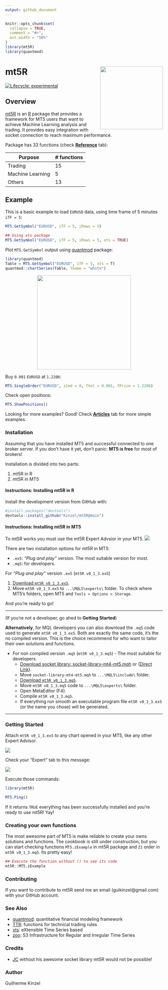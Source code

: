 ```yaml
---
output: github_document
---
```


<!-- README.md is generated from README.Rmd. Please edit that file -->

```r
knitr::opts_chunk$set(
  collapse = TRUE,
  comment = "#>",
  out.width = "50%"
)
library(mt5R)
library(quantmod)
```

# mt5R <img src='man/figures/logo.png' align="right" height="200" />

<!-- badges: start -->
[![Lifecycle: experimental](https://img.shields.io/badge/lifecycle-experimental-orange.svg)](https://www.tidyverse.org/lifecycle/#experimental)
<!-- badges: end -->

## Overview

[mt5R](https://kinzel.github.io/mt5R/) is an [R](https://www.r-project.org) package that provides a framework for MT5 users that want to achieve Machine Learning analysis and trading. It provides easy integration with socket connection to reach maximum performance.

Package has 33 functions (check [**Reference**](https://kinzel.github.io/mt5R/reference/index.html) tab):

Purpose | # functions
------------- | -------------
Trading          | 15
Machine Learning | 5
Others           | 13

## Example

This is a basic example to load `EURUSD` data, using time frame of 5 minutes `iTF = 5`:

```r
MT5.GetSymbol("EURUSD", iTF = 5, iRows = 5)

## Using xts package
MT5.GetSymbol("EURUSD", iTF = 5, iRows = 5, xts = TRUE)
```

Plot `MT5.GetSymbol` output using [quantmod](https://CRAN.R-project.org/package=quantmod) package:

```r
library(quantmod)
Table = MT5.GetSymbol("EURUSD", iTF = 5, xts = T) 
quantmod::chartSeries(Table, theme = "white")
```

<!-- For some reason, the plot created in the chunk appears in .md but not in the site. Now using an image previously created -->

<center><img src='man/figures/chartseries.png' align="center" height="300" /></center>



Buy `0.001` `EURUSD` at `1.2206`:

```r
MT5.SingleOrder("EURUSD", iCmd = 0, fVol = 0.001, fPrice = 1.2206) 
```

Check open positions:

```r
MT5.ShowPositions()
```



Looking for more examples? Good! Check [**Articles**](https://kinzel.github.io/mt5R/articles/) tab for more simple examples.

### Installation

Assuming that you have installed MT5 and successful connected to one broker server. If you don't have it yet, don't panic: **MT5 is free** for most of brokers!

Installation is divided into two parts:

1. mt5R in R
2. mt5R in MT5

#### Instructions: Installing mt5R in R 

Install the development version from GitHub with:

```r
#install.packages("devtools")
devtools::install_github("Kinzel/mt5R@main") 
```

#### Instructions: Installing mt5R in MT5

To mt5R works you must use the mt5R Expert Advsior in your MT5. <img src='man/figures/eaface.png'/>

There are two installation options for mt5R in MT5:

* `.ex5`: _"Plug and play"_ version. The most suitable version for most.
* `.mq5`: for developers.

For _"Plug and play"_ version `.ex5` (`mt5R v0_1_3.ex5`)

1. [Download `mt5R v0_1_3.ex5`](https://github.com/Kinzel/mt5R/raw/main/MT5%20files/mt5R%20v0_1_3.ex5).
2. Move `mt5R v0_1_3.ex5` to `...\MQL5\experts\` folder. To check where MT5's folders, open MT5 and `Tools > Options > Storage`.
  
And you're ready to go!

***  

(If you're not a developer, go ahed to **Getting Started**)

**Alternatively**, for MQL developers you can also download the `.mq5` code used to generate `mt5R v0_1_3.ex5`. Both are exactly the same code, it's the no compiled version. This is the choice recommend for who want to tailor their own solutions and functions.

* For non compiled version `.mq5` (`mt5R v0_1_3.mq5`) - The most suitable for developers.
  + [Download socket library: socket-library-mt4-mt5.mqh](https://www.mql5.com/en/blogs/post/706665) or ([Direct Link](https://c.mql5.com/6/865/socket-library-mt4-mt5.mqh)).
  + Move `socket-library-mt4-mt5.mqh` to `...\MQL5\include\` folder.
  + [Download `mt5R v0_1_3.mq5`](https://github.com/Kinzel/mt5R/raw/main/MT5%20files/mt5R%20v0_1_3.mq5).
  + Move `mt5R v0_1_3.mq5` code to `...\MQL5\experts\` folder.
  + Open MetaEditor (F4).
  + Compile `mt5R v0_1_3.mq5`.
  + If everything run smooth an executable program file `mt5R v0_1_3.ex5` (or the name you chose) will be generated.
  
***
  
### Getting Started

Attach `mt5R v0_1_3.ex5` to any chart opened in your MT5, like any other Expert Advisor.

<img src='man/figures/attach.png'/>

Check your "Expert" tab to this message:

<img src='man/figures/workingmt5.png'/>

Execute those commands:

```r
library(mt5R)

MT5.Ping()
```

If it returns ``TRUE`` everything has been successfully installed and you're ready to use mt5R! Yay!

### Creating your own functions

The most awesome part of MT5 is make reliable to create your owns solutions and functions. The cookbook is still under construction, but you can start checking functions `MT5.zExample` in mt5R package and `Z1` order in `mt5R v0_1_3.mq5`. Its pretty easy!

```r
## Execute the function without () to see its code
mt5R::MT5.zExample
```

### Contributing

If you want to contribute to mt5R send me an email (guikinzel@gmail.com) with your GitHub account.

### See Also

- [quantmod](https://CRAN.R-project.org/package=quantmod): quantitative financial modeling framework
- [TTR](https://CRAN.R-project.org/package=TTR): functions for technical trading rules
- [xts](https://CRAN.R-project.org/package=xts): eXtensible Time Series based
- [zoo](https://CRAN.R-project.org/package=zoo): S3 Infrastructure for Regular and Irregular Time Series

### Credits

- [JC](https://www.mql5.com/en/users/jjc)  without his awesome socket library mt5R would not be possible!

### Author

Guilherme Kinzel
